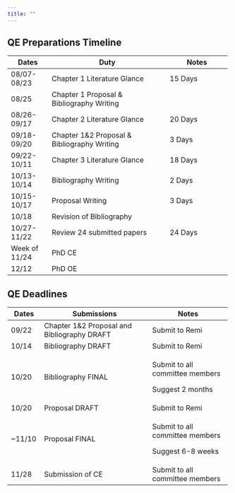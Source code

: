 ```yaml
---
title: ""
---
```


## QE Preparations Timeline

+---------------+---------------------------------------------+-----------------------+
| Dates         | Duty                                        | Notes                 |
+===============+=============================================+=======================+
| 08/07-08/23   | Chapter 1 Literature Glance                 | 15 Days               |
+---------------+---------------------------------------------+-----------------------+
| 08/25         | Chapter 1 Proposal & Bibliography Writing   |                       |
+---------------+---------------------------------------------+-----------------------+
| 08/26-09/17   | Chapter 2 Literature Glance                 | 20 Days               |
+---------------+---------------------------------------------+-----------------------+
| 09/18-09/20   | Chapter 1&2 Proposal & Bibliography Writing | 3 Days                |
+---------------+---------------------------------------------+-----------------------+
| 09/22-10/11   | Chapter 3 Literature Glance                 | 18 Days               |
+---------------+---------------------------------------------+-----------------------+
| 10/13-10/14   | Bibliography Writing                        | 2 Days                |
+---------------+---------------------------------------------+-----------------------+
| 10/15-10/17   | Proposal Writing                            | 3 Days                |
+---------------+---------------------------------------------+-----------------------+
| 10/18         | Revision of Bibliography                    |                       |
+---------------+---------------------------------------------+-----------------------+
| 10/27-11/22   | Review 24 submitted papers                  | 24 Days               |
+---------------+---------------------------------------------+-----------------------+
| Week of 11/24 | PhD CE                                      |                       |
+---------------+---------------------------------------------+-----------------------+
| 12/12         | PhD OE                                      |                       |
+---------------+---------------------------------------------+-----------------------+

## QE Deadlines

+-------------+---------------------------------------------+---------------------------------+
| Dates       | Submissions                                 | Notes                           |
+=============+=============================================+=================================+
| 09/22       | Chapter 1&2 Proposal and Bibliography DRAFT | Submit to Remi                  |
+-------------+---------------------------------------------+---------------------------------+
| 10/14       | Bibliography DRAFT                          | Submit to Remi                  |
+-------------+---------------------------------------------+---------------------------------+
| 10/20       | Bibliography FINAL                          | Submit to all committee members |
|             |                                             |                                 |
|             |                                             | Suggest 2 months                |
+-------------+---------------------------------------------+---------------------------------+
| 10/20       | Proposal DRAFT                              | Submit to Remi                  |
+-------------+---------------------------------------------+---------------------------------+
| \~11/10     | Proposal FINAL                              | Submit to all committee members |
|             |                                             |                                 |
|             |                                             | Suggest 6-8 weeks               |
+-------------+---------------------------------------------+---------------------------------+
| 11/28       | Submission of CE                            | Submit to all committee members |
+-------------+---------------------------------------------+---------------------------------+
